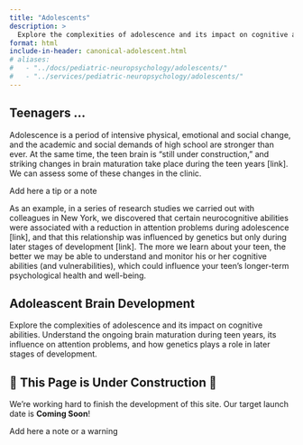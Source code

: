 ```yaml
---
title: "Adolescents"
description: >
  Explore the complexities of adolescence and its impact on cognitive abilities.
format: html
include-in-header: canonical-adolescent.html
# aliases:
#   - "../docs/pediatric-neuropsychology/adolescents/"
#   - "../services/pediatric-neuropsychology/adolescents/"
---
```


## Teenagers ...

Adolescence is a period of intensive physical, emotional and social change, and the academic and social demands of high school are stronger than ever. At the same time, the teen brain is “still under construction,” and striking changes in brain maturation take place during the teen years [link]. We can assess some of these changes in the clinic.

:::{.callout-tip collapse=false appearance='default' icon=true}
Add here a tip or a note
:::

As an example, in a series of research studies we carried out with colleagues in New York, we discovered that certain neurocognitive abilities were associated with a reduction in attention problems during adolescence [link], and that this relationship was influenced by genetics but only during later stages of development [link]. The more we learn about your teen, the better we may be able to understand and monitor his or her cognitive abilities (and vulnerabilities), which could influence your teen’s longer-term psychological health and well-being.

## Adoleascent Brain Development

Explore the complexities of adolescence and its impact on cognitive abilities. Understand the ongoing brain maturation during teen years, its influence on attention problems, and how genetics plays a role in later stages of development.

## 🚧 This Page is Under Construction 🚧

We're working hard to finish the development of this site. Our target launch
date is **Coming Soon**!

:::{.callout-note collapse=false appearance='default' icon=true}
Add here a note or a warning
:::
